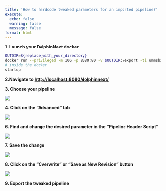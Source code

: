 ```yaml
---
title: 'How to hardcode tweaked parameters for an imported pipeline?'
execute:
  echo: false
  warning: false
  message: false
format: html
---
```


**1. Launch your DolphinNext docker**

```bash
OUTDIR=${replace_with_your_directory}
docker run --privileged -m 10G -p 8080:80 -v $OUTDIR:/export -ti ummsbiocore/dolphinnext-studio /bin/bash
# inside the docker
startup
```

**2.Navigate to [http://localhost:8080/dolphinnext/](http://localhost:8080/dolphinnext/)**

**3. Choose your pipeline**

![](https://ajeuwbhvhr.cloudimg.io/colony-recorder.s3.amazonaws.com/files/2023-08-10/6704ee6b-6b5c-4bb3-aa75-2c9f54fb6638/user_cropped_screenshot.jpeg?tl_px=0,302&br_px=859,783&force_format=png&width=560.0&wat_scale=50&wat=1&wat_opacity=0.7&wat_gravity=northwest&wat_url=https://colony-recorder.s3.us-west-1.amazonaws.com/images/watermarks/FB923C_standard.png&wat_pad=49,138)

**4. Click on the "Advanced" tab**

![](https://ajeuwbhvhr.cloudimg.io/colony-recorder.s3.amazonaws.com/files/2023-08-10/7e3aa72e-ba86-4b9a-b8e1-b06b5162e167/user_cropped_screenshot.jpeg?tl_px=0,0&br_px=982,549&force_format=png&width=560.0&wat_scale=50&wat=1&wat_opacity=0.7&wat_gravity=northwest&wat_url=https://colony-recorder.s3.us-west-1.amazonaws.com/images/watermarks/FB923C_standard.png&wat_pad=176,134)


**6. Find and change the desired parameter in the "Pipeline Header Script"**

![](https://ajeuwbhvhr.cloudimg.io/colony-recorder.s3.amazonaws.com/files/2023-08-10/a56aba35-3596-4b49-8a18-4bf59cf004e3/user_cropped_screenshot.jpeg?tl_px=22,0&br_px=1398,344&force_format=png&width=560.0&wat_scale=50&wat=1&wat_opacity=0.7&wat_gravity=northwest&wat_url=https://colony-recorder.s3.us-west-1.amazonaws.com/images/watermarks/FB923C_standard.png&wat_pad=306,41)

**7. Save the change**

![](https://ajeuwbhvhr.cloudimg.io/colony-recorder.s3.amazonaws.com/files/2023-08-10/778fdc13-704f-40bc-af3a-36df1c1ba9b8/user_cropped_screenshot.jpeg?tl_px=17,0&br_px=1092,600&force_format=png&width=560.0&wat_scale=50&wat=1&wat_opacity=0.7&wat_gravity=northwest&wat_url=https://colony-recorder.s3.us-west-1.amazonaws.com/images/watermarks/FB923C_standard.png&wat_pad=262,71)

**8. Click on the "Overwrite" or "Save as New Revision" button**

![](https://ajeuwbhvhr.cloudimg.io/colony-recorder.s3.amazonaws.com/files/2023-08-10/246df795-f1a9-4456-97ea-47dbae9a782b/ascreenshot.jpeg?tl_px=514,89&br_px=1589,690&force_format=png&width=560.0&wat_scale=50&wat=1&wat_opacity=0.7&wat_gravity=northwest&wat_url=https://colony-recorder.s3.us-west-1.amazonaws.com/images/watermarks/FB923C_standard.png&wat_pad=261,138)

**9. Export the tweaked pipeline**


